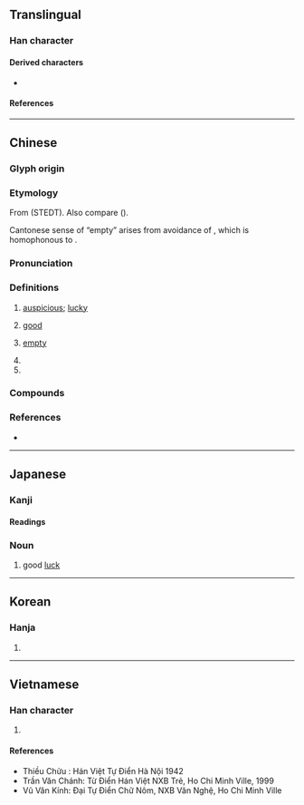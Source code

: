 {{also|𠮷|喆|吿|告|古|舌|舎}}
{{character info}}
==Translingual==
{{stroke order|strokes=6}}

===Han character===
{{Han char|rn=30|rad=口|as=03|sn=6|four=40601|canj=GR|ids=⿱士口}}

====Derived characters====
* {{l|mul|[[咭]], [[𡋥]], [[㣟]], [[姞]], [[洁]], [[桔]], [[結]] ([[结]]), [[夡]], [[詰]] ([[诘]]), [[銡]], [[頡]] ([[颉]]), [[鮚]] ([[鲒]]), [[喆]], [[䓀]], [[臺]], [[嚞]], [[髻]], [[鞊]]}}

====References====
{{Han ref|kx=0175.020|dkj=03289|dj=0389.020|hdz=10576.060|uh=5409}}

----

==Chinese==
{{zh-forms|alt=𠮷}}

===Glyph origin===
{{Han etym}}

===Etymology===
From {{inh|zh|sit-pro|*s-kjit||happy; pleased}} (STEDT). Also compare {{cog|bo|སྐྱིད་པ||to be happy}} ({{zh-ref|Schuessler, 2007}}).

Cantonese sense of “empty” arises from avoidance of {{zh-l|空|hung1}}, which is homophonous to {{zh-l|凶|hung1|inauspicious}}.

===Pronunciation===
{{zh-pron
|m=jí
|m-s=ji2
|c=gat1
|c-t=git2
|g=jit6
|h=pfs=kit;gd=gid5
|j=jieh4
|mb=gĭ
|md=gék
|mn=xm,qz,tw:kiat/xm,zz:kit
|mn_note=Xiamen: kiat - vernacular; kit - literary
|mn-t=gig4
|w=4jiq
|x=ji6
|mc=y
|oc=y
|cat=a,pn
}}

===Definitions===
{{zh-hanzi}}

# [[auspicious]]; [[lucky]]
#: {{zh-x|吉利|auspicious; lucky}}
# [[good]]
# {{lb|zh|Cantonese|euphemistic}} [[empty]]
#: {{zh-x|橫掂 有 間 房{fong4-2} 吉 咗 喺度，不如 租 畀 人 住 啊。|Since there's an '''empty''' room, why don't we rent it out?|C}}
# {{zh-short|吉林|[[Jilin]] Province}}
# {{surname|zh}}

===Compounds===
{{zh-der|吉他|吉兆|吉日|不吉|丙吉問牛|乞拉朋吉|凶多吉少|初吉|卜吉|即吉|吉丁|吉水|混吉|吉丁當|吉丁疙疸|吉丟古堆|吉人|吉人天相|吉備真備|吉光片羽|吉凶|吉凶悔吝|吉凶慶弔|吉凶未卜|吉利|吉利話|吉劇|吉卜賽人|吉卜齡|吉占|吉吉枓枓|吉問|吉器|吉地|吉士|吉夕|吉娃娃|吉安|交吉|吉包|吉屋|得個吉|吉川英治|吉州窯|吉布地|吉帖|吉席|吉慶|吉慶無虞|吉日良辰|吉旦|吉星文|吉星高照|吉時|吉普女郎|吉普賽|吉普車|吉月|吉朋|吉服|吉期|吉林|吉爾庫克|吉特巴|吉玎玎|吉田松陰|吉田茂|吉祥|吉祥如意|吉祥止止|吉祥物|吉禮|吉羊|吉蔑|吉藏|吉言|吉貝|吉賽爾|吉辛|吉達|吉里巴斯|吉金|吉金文|吉隆坡|吉魯巴|吉鹽|喜鵲叫吉|喬吉|塔吉克族|多凶少吉|夢蘭叶吉|大吉|天相吉人|巴什吉爾|帕息吉|延吉縣|從吉|成吉思汗|擇吉|易元吉|春風藹吉|月吉|柏吉烏斯|歐吉桑|涓吉|潭祉叶吉|王吉|福吉|秦吉了|納吉|羅鉗吉網|良辰吉日|襲吉|諏吉|豐臣秀吉|趨吉避凶|逢凶化吉|避凶就吉|避凶趨吉|邱吉爾|鄭吉|電吉他|黃道吉日|吉呷|尹吉甫|吉仁|永吉|班迭棉吉|東吉|吉亞|薩利吉勒干南庫勒|木吉|塔吉克|吉爾吉斯|維吉尼亞|英吉沙|吉格代加依}}

===References===
* {{R:yue:Hanzi}}

----

==Japanese==

===Kanji===
{{ja-kanji|grade=c|rs=口03}}

====Readings====
{{ja-readings
|goon=きち
|kanon=きつ
|kun=よ-い, よ-し
}}

===Noun===
{{ja-noun|きち|きつ}}

# good [[luck]]

----

==Korean==

===Hanja===
{{ko-hanja|길하다|길할|길}}

# {{hanja form of|길|[[luck]]}}

----

==Vietnamese==

===Han character===
{{vi-readings|reading=[[cát]], [[kiết]]|rs=口03}}

# {{rfdef|vi|sort=口03}}

====References====
* Thiều Chửu : Hán Việt Tự Điển Hà Nội 1942
* Trần Văn Chánh: Từ Điển Hán Việt NXB Trẻ, Ho Chi Minh Ville, 1999
* Vũ Văn Kính: Đại Tự Điển Chữ Nôm, NXB Văn Nghệ, Ho Chi Minh Ville